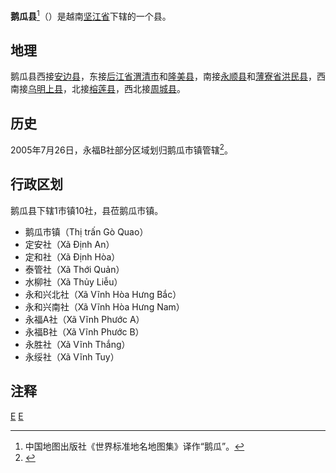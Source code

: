 {{Infobox Settlement
|name                   = 鹅瓜县
|settlement_type        = 县
|official_name          = 
|other_name             = 
|native_name            = {{lang|vi|Huyện Gò Quao}}
|nickname               = 
|motto                  = 
|image_skyline          = 
|imagesize              = 
|image_caption          = 
|image_flag             = 
|flag_size              = 
|image_seal             = 
|seal_size              = 
|image_shield           = 
|shield_size            = 
|image_blank_emblem     = 
|blank_emblem_size      = 
|image_map              = {{Infobox mapframe|frame-width=250|zoom=10}}
|mapsize                = 
|map_caption            = 
|image_map1             = 
|mapsize1               = 
|map_caption1           = 
|pushpin_map            = Vietnam
|pushpin_label_position = bottom
|pushpin_map_caption    = 
|pushpin_map1           = 
|pushpin_label_position1= 
|pushpin_map_caption1   = 
|subdivision_type       = 国家
|subdivision_name       = {{flag|Vietnam}}
|subdivision_type1      = [[越南行政区划|省]]
|subdivision_name1      = [[坚江省|坚江省]]
|subdivision_type2      = 行政区划
|subdivision_name2      = 1市镇10社
|subdivision_type3      = 
|subdivision_name3      = 
|seat_type              = 县莅
|seat                   = {{link-vi|鹅瓜市镇|Giồng Riềng (thị trấn)}}
|government_type        = 
|leader_title           = 
|leader_name            = 
|leader_title1          = 
|leader_name1           = 
|established_title      = 
|established_date       = 
|area_magnitude         = 
|unit_pref              = 
|area_footnotes         = 
|area_total_km2         = 424.40
|area_land_km2          = 
|area_water_km2         = 
|area_water_percent     = 
|area_urban_km2         = 
|area_metro_km2         = 
|population_as_of       = 2019年
|population_footnotes   = 
|population_note        = 
|population_total       = 132508
|population_density_km2 = auto
|population_metro             = 
|population_density_metro_km2 = 
|population_urban             = 
|population_density_urban_km2 = 
|timezone               = [[越南标准时间|越南标准时间]]
|utc_offset             = +7
|elevation_footnotes    = 
|elevation_m            = 
|coor_type              = 
|coordinates            = 
|postal_code_type       = 
|postal_code            = 
|area_code              = 
|website                = [https://goquao.kiengiang.gov.vn/Trang/TrangChu.aspx 鹅瓜县电子信息门户网站]
|footnotes              = 
}}
'''鹅瓜县'''<ref>中国地图出版社《世界标准地名地图集》译作“鹅瓜”。</ref>（{{vie|v='''Huyện Gò Quao'''}}）是越南[[坚江省|坚江省]]下辖的一个县。

==地理==
鹅瓜县西接[[安边县|安边县]]，东接[[后江省|后江省]][[渭清市|渭清市]]和[[隆美县|隆美县]]，南接[[永顺县_(越南)|永顺县]]和[[薄寮省|薄寮省]][[洪民县|洪民县]]，西南接[[乌明上县|乌明上县]]，北接[[榕莲县|榕莲县]]，西北接[[周城县_(坚江省)|周城县]]。

==历史==
2005年7月26日，永福B社部分区域划归鹅瓜市镇管辖<ref>{{Cite web |url=https://thuvienphapluat.vn/van-ban/Bat-dong-san/Nghi-dinh-97-2005-ND-CP-thanh-lap-Rach-Gia-thuoc-tinh-Kien-Giang-dieu-chinh-dia-gioi-hanh-chinh-xa-thuoc-huyen-Go-Quao-An-Minh-Chau-Thanh-Kien-Hai-2566.aspx |title=Nghị định 97/2005/NĐ-CP về việc thành lập thành phố Rạch Giá thuộc tỉnh Kiên Giang, điều chỉnh địa giới hành chính, thành lập xã thuộc các huyện Gò Quao, An Minh, Châu Thành, Kiên Hải và Giồng Riềng, tỉnh Kiên Giang |accessdate=2020-04-19 |archive-date=2020-04-01 |archive-url=https://web.archive.org/web/20200401171205/https://thuvienphapluat.vn/van-ban/Bat-dong-san/Nghi-dinh-97-2005-ND-CP-thanh-lap-Rach-Gia-thuoc-tinh-Kien-Giang-dieu-chinh-dia-gioi-hanh-chinh-xa-thuoc-huyen-Go-Quao-An-Minh-Chau-Thanh-Kien-Hai-2566.aspx |dead-url=no }}</ref>。

==行政区划==
鹅瓜县下辖1市镇10社，县莅鹅瓜市镇。
*鹅瓜市镇（Thị trấn Gò Quao）
*定安社（Xã Định An）
*定和社（Xã Định Hòa）
*泰管社（Xã Thới Quản）
*水柳社（Xã Thủy Liễu）
*永和兴北社（Xã Vĩnh Hòa Hưng Bắc）
*永和兴南社（Xã Vĩnh Hòa Hưng Nam）
*永福A社（Xã Vĩnh Phước A）
*永福B社（Xã Vĩnh Phước B）
*永胜社（Xã Vĩnh Thắng）
*永绥社（Xã Vĩnh Tuy）

==注释==
{{reflist}}

{{坚江省行政区划}}
{{越南九龙江三角洲之县市镇区域划分}}

[[Category:越南县份|E]]
[[Category:坚江省|E]]